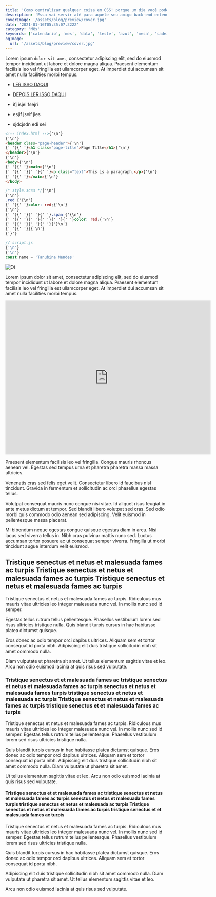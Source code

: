 ```yaml
---
title: 'Como centralizar qualquer coisa em CSS! porque um dia você pode precisar centralizar alguma coisa em CSS'
description: 'Essa vai servir até para aquele seu amigo back-end entender :P aquele cara que só sabe de banco de service e mexer naquelas merdas daqueinhas'
coverImage: '/assets/blog/preview/cover.jpg'
date: '2021-01-16T05:35:07.322Z'
category: 'Mês'
keywords: ['calendario', 'mes', 'data', 'teste', 'azul', 'mesa', 'cadeira']
ogImage:
  url: '/assets/blog/preview/cover.jpg'
---
```


Lorem ipsum `dolor sit amet`, consectetur adipiscing elit, sed do eiusmod tempor incididunt ut labore et dolore magna aliqua. Praesent elementum facilisis leo vel fringilla est ullamcorper eget. At imperdiet dui accumsan sit amet nulla facilities morbi tempus.

- [LER ISSO DAQUI](https://jashn.xyz/blog/making-mdx-blog-with-nextjs-2)
- [DEPOIS LER ISSO DAQUI](https://www.npmjs.com/package/@sheerun/next)

- ifj isjei fsejri
- esjif jseif jies
- sjdcjsdn edi sei

```html
<!-- index.html -->{'\n'}
{'\n'}
<header class="page-header">{'\n'}
{' '}{' '}<h1 class="page-title">Page Title</h1>{'\n'}
</header>{'\n'}
{'\n'}
<body>{'\n'}
{' '}{' '}<main>{'\n'}
{' '}{' '}{' '}{' '}<p class="text">This is a paragraph.</p>{'\n'}
{' '}{' '}</main>{'\n'}
</body>
```

```css
/* style.scss */{'\n'}
{'\n'}
.red {'{\n'}
{' '}{' '}color: red;{'\n'}
{'\n'}
{' '}{' '}{' '}{' '}.span {'{\n'}
{' '}{' '}{' '}{' '}{' '}{' '}color: red;{'\n'}
{' '}{' '}{' '}{' '}{'}\n'}
{' '}{' '}}{'\n'}
{'}'}
```

```js
// script.js
{'\n'}
{'\n'}
const name = 'Tanubina Mendes'
```

<Image src='/images/css/foto.png' alt='Oi' />

Lorem ipsum dolor sit amet, consectetur adipiscing elit, sed do eiusmod tempor incididunt ut labore et dolore magna aliqua. Praesent elementum facilisis leo vel fringilla est ullamcorper eget. At imperdiet dui accumsan sit amet nulla facilities morbi tempus.

<iframe width="640" height="480" src="https://www.youtube-nocookie.com/embed/c1vYs1WQkQg" title="YouTube video player" frameBorder="0" allow="accelerometer; autoplay; clipboard-write; encrypted-media; gyroscope; picture-in-picture" allowFullScreen></iframe>

Praesent elementum facilisis leo vel fringilla. Congue mauris rhoncus aenean vel. Egestas sed tempus urna et pharetra pharetra massa massa ultricies.

Venenatis cras sed felis eget velit. Consectetur libero id faucibus nisl tincidunt. Gravida in fermentum et sollicitudin ac orci phasellus egestas tellus.

<script src="https://gist.github.com/aaamenezes/47da65102d8a82b907b373f9724d2632.js"></script>

Volutpat consequat mauris nunc congue nisi vitae. Id aliquet risus feugiat in ante metus dictum at tempor. Sed blandit libero volutpat sed cras. Sed odio morbi quis commodo odio aenean sed adipiscing. Velit euismod in pellentesque massa placerat.

Mi bibendum neque egestas congue quisque egestas diam in arcu. Nisi lacus sed viverra tellus in. Nibh cras pulvinar mattis nunc sed. Luctus accumsan tortor posuere ac ut consequat semper viverra. Fringilla ut morbi tincidunt augue interdum velit euismod.

## Tristique senectus et netus et malesuada fames ac turpis Tristique senectus et netus et malesuada fames ac turpis Tristique senectus et netus et malesuada fames ac turpis

Tristique senectus et netus et malesuada fames ac turpis. Ridiculous mus mauris vitae ultricies leo integer malesuada nunc vel. In mollis nunc sed id semper.

Egestas tellus rutrum tellus pellentesque. Phasellus vestibulum lorem sed risus ultricies tristique nulla. Quis blandit turpis cursus in hac habitasse platea dictumst quisque.

Eros donec ac odio tempor orci dapibus ultrices. Aliquam sem et tortor consequat id porta nibh. Adipiscing elit duis tristique sollicitudin nibh sit amet commodo nulla.

Diam vulputate ut pharetra sit amet. Ut tellus elementum sagittis vitae et leo. Arcu non odio euismod lacinia at quis risus sed vulputate.

### Tristique senectus et  et malesuada fames ac  tristique senectus et netus et malesuada fames ac turpis  senectus et netus et malesuada fames  turpis tristique senectus et netus et malesuada  ac turpis Tristique senectus et netus et malesuada fames ac turpis tristique senectus et et malesuada fames ac turpis

Tristique senectus et netus et malesuada fames ac turpis. Ridiculous mus mauris vitae ultricies leo integer malesuada nunc vel. In mollis nunc sed id semper. Egestas tellus rutrum tellus pellentesque. Phasellus vestibulum lorem sed risus ultricies tristique nulla.

Quis blandit turpis cursus in hac habitasse platea dictumst quisque. Eros donec ac odio tempor orci dapibus ultrices. Aliquam sem et tortor consequat id porta nibh. Adipiscing elit duis tristique sollicitudin nibh sit amet commodo nulla. Diam vulputate ut pharetra sit amet.

Ut tellus elementum sagittis vitae et leo. Arcu non odio euismod lacinia at quis risus sed vulputate.

#### Tristique senectus et  et malesuada fames ac  tristique senectus et netus et malesuada fames ac turpis  senectus et netus et malesuada fames  turpis tristique senectus et netus et malesuada  ac turpis Tristique senectus et netus et malesuada fames ac turpis tristique senectus et et malesuada fames ac turpis

Tristique senectus et netus et malesuada fames ac turpis. Ridiculous mus mauris vitae ultricies leo integer malesuada nunc vel. In mollis nunc sed id semper. Egestas tellus rutrum tellus pellentesque. Phasellus vestibulum lorem sed risus ultricies tristique nulla.

Quis blandit turpis cursus in hac habitasse platea dictumst quisque. Eros donec ac odio tempor orci dapibus ultrices. Aliquam sem et tortor consequat id porta nibh.

Adipiscing elit duis tristique sollicitudin nibh sit amet commodo nulla. Diam vulputate ut pharetra sit amet. Ut tellus elementum sagittis vitae et leo.

Arcu non odio euismod lacinia at quis risus sed vulputate.